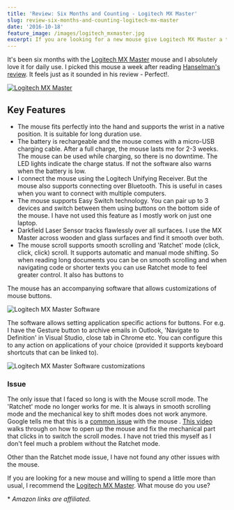 ```yaml
---
title: 'Review: Six Months and Counting - Logitech MX Master'
slug: review-six-months-and-counting-logitech-mx-master
date: '2016-10-18'
feature_image: /images/logitech_mxmaster.jpg
excerpt: If you are looking for a new mouse give Logitech MX Master a try!
---
```

It's been six months with the [Logitech MX Master](http://amzn.to/2ddLmUf) mouse and I absolutely love it for daily use. I picked this mouse a week after reading [Hanselman's review](http://www.hanselman.com/blog/FindingThePerfectMouse.aspx). It feels just as it sounded in his review - Perfect!.

[![Logitech MX Master](/images/logitech_mxmaster.jpg)](http://www.logitech.com/en-us/product/mx-master)

## Key Features

-   The mouse fits perfectly into the hand and supports the wrist in a native position. It is suitable for long duration use.
-   The battery is rechargeable and the mouse comes with a micro-USB charging cable. After a full charge, the mouse lasts me for 2-3 weeks. The mouse can be used while charging, so there is no downtime. The LED lights indicate the charge status. If not the software also warns when the battery is low.
-   I connect the mouse using the Logitech Unifying Receiver. But the mouse also supports connecting over Bluetooth. This is useful in cases when you want to connect with multiple computers.
-   The mouse supports Easy Switch technology. You can pair up to 3 devices and switch between them using buttons on the bottom side of the mouse. I have not used this feature as I mostly work on just one laptop.
-   Darkfield Laser Sensor tracks flawlessly over all surfaces. I use the MX Master across wooden and glass surfaces and find it smooth over both.
-   The mouse scroll supports smooth scrolling and 'Ratchet' mode (click, click, click) scroll. It supports automatic and manual mode shifting. So when reading long documents you can be on smooth scrolling and when navigating code or shorter texts you can use Ratchet mode to feel greater control. It also has buttons to

The mouse has an accompanying software that allows customizations of mouse buttons.

![Logitech MX Master Software](/images/logitech_mxmaster_software.png)

The software allows setting application specific actions for buttons. For e.g. I have the Gesture button to archive emails in Outlook, 'Navigate to Definition' in Visual Studio, close tab in Chrome etc. You can configure this to any action on applications of your choice (provided it supports keyboard shortcuts that can be linked to).

![Logitech MX Master Software customizations](/images/logitech_mxmaster_customize.png)

### Issue

The only issue that I faced so long is with the Mouse scroll mode. The 'Ratchet' mode no longer works for me. It is always in smooth scrolling mode and the mechanical key to shift modes does not work anymore. Google tells me that this is a [common issue](https://community.logitech.com/s/question/0D531000051026rCAA) with the mouse . [This video](https://www.youtube.com/watch?v=KR9fLd_ViYw) walks through on how to open up the mouse and fix the mechanical part that clicks in to switch the scroll modes. I have not tried this myself as I don't feel much a problem without the Ratchet mode.

Other than the Ratchet mode issue, I have not found any other issues with the mouse.

If you are looking for a new mouse and willing to spend a little more than usual, I recommend the [Logitech MX Master](http://amzn.to/2ddLmUf). What mouse do you use?

\* _Amazon links are affiliated._
